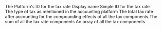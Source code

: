 <ResponseField name="platform_id" type="string" required>
  The Platform's ID for the tax rate
</ResponseField>

<ResponseField name="name" type="string">
  Display name
</ResponseField>

<ResponseField name="code" type="string">
  Simple ID for the tax rate
</ResponseField>

<ResponseField name="tax_type" type="string">
  The type of tax as mentioned in the accounting platform
</ResponseField>

<ResponseField name="effective_tax_rate" type="float">
  The total tax rate after accounting for the compounding effects of all the tax components
</ResponseField>

<ResponseField name="total_tax_rate" type="float">
  The sum of all the tax rate components
</ResponseField>

<ResponseField name="components" type="Tax Component">
  An array of all the tax components
  <Expandable title="properties">
    <ResponseField name="data" type="Object">
      <Expandable title="properties">
        <Snippet file="tax_component_snippet.mdx" />
      </Expandable>
    </ResponseField>
  </Expandable>
</ResponseField>
